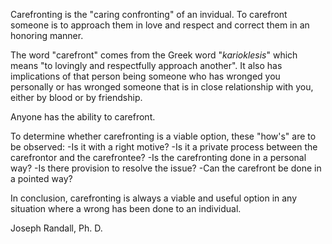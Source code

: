 {{dated prod|concern = {{{concern|Wikipedia is not a dictionary (see [[WP:DICDEF]]) or a place to list neologisms (see [[WP:NFT]]).}}}|month = September|day = 19|year = 2007|time = 04:44|timestamp = 20070919044448}}
<!-- Do not use the "dated prod" template directly; the above line is generated by "subst:prod|reason" -->
Carefronting is the "caring confronting" of an invidual. To carefront someone is to approach them in love and respect and correct them in an honoring manner.

The word "carefront" comes from the Greek word "''karioklesis''" which means "to lovingly and respectfully approach another". It also has implications of that person being someone who has wronged you personally or has wronged someone that is in close relationship with you, either by blood or by friendship.

Anyone has the ability to carefront.

To determine whether carefronting is a viable option, these "how's" are to be observed: 
-Is it with a right motive?
-Is it a private process between the carefrontor and the carefrontee?
-Is the carefronting done in a personal way?
-Is there provision to resolve the issue?
-Can the carefront be done in a pointed way?

In conclusion, carefronting is always a viable and useful option in any situation where a wrong has been done to an individual.





Joseph Randall, Ph. D.